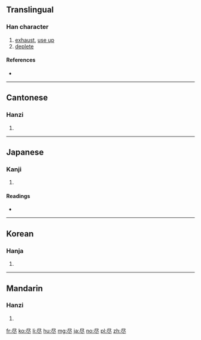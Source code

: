 {{also|儘|盡}}
==Translingual==

===Han character===
{{Han char|rn=44|rad=尸|as=03|sn=6|four=|canj=SOY}}

# [[exhaust]], [[use up]]
# [[deplete]]

====References====
* {{Han ref|kx=0300.090|dkj=07642|dj=0596.060|hdz=20966.020|uh=5C3D|ud=23613}}

----

==Cantonese==

===Hanzi===
{{yue-hanzi|jyut=[[zeon6]]|y=jeun6|tra=[[儘]], [[盡]]}}

# {{defn|lang=yue|sort=尸03}}

----

==Japanese==

===Kanji===
{{ja-kanji|grade=c|rs=尸03}}

# {{defn|lang=ja|sort=尸03}}

====Readings====
* {{ja-readings|goon=[[じん]] (jin)|kanon=[[しん]] (shin) {{non-joyo-reading}}|kun=[[つくす]] (tsukusu), [[つきる]] (tsukiru), [[ことごとく]] (kotogotoku)}}

----

==Korean==

===Hanja===
{{ko-hanja|hangeul=진|rv=jin|mr=chin}}

# {{defn|lang=ko|sort=尸03}}

----

==Mandarin==

===Hanzi===
{{cmn-hanzi|tra=[[儘]], [[盡]]|pin=[[jǐn]] ([[jin3]])|wg=chin<sup>3</sup>}}

# {{defn|lang=cmn|sort=尸03}}

[[fr:尽]]
[[ko:尽]]
[[li:尽]]
[[hu:尽]]
[[mg:尽]]
[[ja:尽]]
[[no:尽]]
[[pl:尽]]
[[zh:尽]]